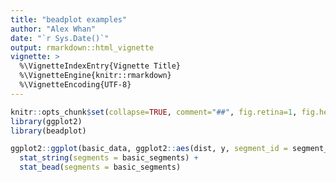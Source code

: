 ```yaml
---
title: "beadplot examples"
author: "Alex Whan"
date: "`r Sys.Date()`"
output: rmarkdown::html_vignette
vignette: >
  %\VignetteIndexEntry{Vignette Title}
  %\VignetteEngine{knitr::rmarkdown}
  %\VignetteEncoding{UTF-8}
---
```


```r
knitr::opts_chunk$set(collapse=TRUE, comment="##", fig.retina=1, fig.height=6, fig.width=8)
library(ggplot2)
library(beadplot)
```

```r
ggplot2::ggplot(basic_data, ggplot2::aes(dist, y, segment_id = segment_id)) +
  stat_string(segments = basic_segments) +
  stat_bead(segments = basic_segments)
```
